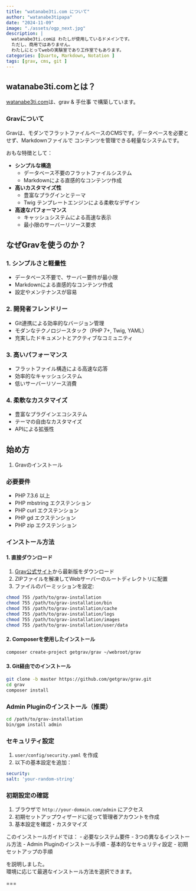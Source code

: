 ```yaml
---
title: "watanabe3ti.com について"
author: "watanabe3tipapa"
date: "2024-11-09"
image: "./assets/ogp_next.jpg"
description: |
  watanabe3ti.comは わたしが使用しているドメインです。
  ただし、商用ではありません。
  わたしにとってwebの実験室であり工作室でもあります。
categories: [Quarto, Markdown, Notation ]
tags: [grav, cms, git ]
---
```


## watanabe3ti.comとは？

[watanabe3ti.com](https://watanabe3ti.com/)は、grav & 手仕事 で構築しています。

### Gravについて

Gravは、モダンでフラットファイルベースのCMSです。データベースを必要とせず、Markdownファイルで コンテンツを管理できる軽量なシステムです。

おもな特徴として：

-   **シンプルな構造**
    -   データベース不要のフラットファイルシステム
    -   Markdownによる直感的なコンテンツ作成
-   **高いカスタマイズ性**
    -   豊富なプラグインとテーマ
    -   Twig テンプレートエンジンによる柔軟なデザイン
-   **高速なパフォーマンス**
    -   キャッシュシステムによる高速な表示
    -   最小限のサーバーリソース要求

## なぜGravを使うのか？

### 1. シンプルさと軽量性

-   データベース不要で、サーバー要件が最小限
-   Markdownによる直感的なコンテンツ作成
-   設定やメンテナンスが容易

### 2. 開発者フレンドリー

-   Git連携による効率的なバージョン管理
-   モダンなテクノロジースタック（PHP 7+, Twig, YAML）
-   充実したドキュメントとアクティブなコミュニティ

### 3. 高いパフォーマンス

-   フラットファイル構造による高速な応答
-   効率的なキャッシュシステム
-   低いサーバーリソース消費

### 4. 柔軟なカスタマイズ

-   豊富なプラグインエコシステム
-   テーマの自由なカスタマイズ
-   APIによる拡張性

## 始め方

1.  Gravのインストール

### 必要要件

-   PHP 7.3.6 以上
-   PHP mbstring エクステンション
-   PHP curl エクステンション
-   PHP gd エクステンション
-   PHP zip エクステンション

### インストール方法

#### 1. 直接ダウンロード

1.  [Grav公式サイト](https://getgrav.org/)から最新版をダウンロード
2.  ZIPファイルを解凍してWebサーバーのルートディレクトリに配置
3.  ファイルのパーミッションを設定:

``` bash
chmod 755 /path/to/grav-installation
chmod 755 /path/to/grav-installation/bin
chmod 755 /path/to/grav-installation/cache
chmod 755 /path/to/grav-installation/logs
chmod 755 /path/to/grav-installation/images
chmod 755 /path/to/grav-installation/user/data
```

#### 2. Composerを使用したインストール

``` bash
composer create-project getgrav/grav ~/webroot/grav
```

#### 3. Git経由でのインストール

``` bash
git clone -b master https://github.com/getgrav/grav.git
cd grav
composer install
```

### Admin Pluginのインストール（推奨）

``` bash
cd /path/to/grav-installation
bin/gpm install admin
```

### セキュリティ設定

1.  `user/config/security.yaml` を作成
2.  以下の基本設定を追加：

``` yaml
security:
salt: 'your-random-string'
```

### 初期設定の確認

1.  ブラウザで `http://your-domain.com/admin` にアクセス
2.  初期セットアップウィザードに従って管理者アカウントを作成
3.  基本設定を確認・カスタマイズ

このインストールガイドでは： - 必要なシステム要件 - 3つの異なるインストール方法 - Admin Pluginのインストール手順 - 基本的なセキュリティ設定 - 初期セットアップの手順

を説明しました。 <br> 環境に応じて最適なインストール方法を選択できます。

===
